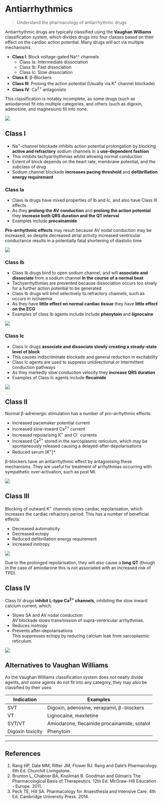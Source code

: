 # Antiarrhythmics

> Understand the pharmacology of antiarrhythmic drugs

Antiarrhythmic drugs are typically classified using the **Vaughan Williams** classification system, which divides drugs into four classes based on their effect on the cardiac action potential. Many drugs will act via multiple mechanisms.

* **Class I**: Block voltage-gated Na^^ channels
    * Class Ia: Intermediate dissociation
    * Class Ib: Fast dissociation
    * Class Ic: Slow dissociation
* **Class II**: β-Blockers
* **Class III**: Prolong the action potential (Usually via K^+^ channel blockade)
* **Class IV**: Ca^2+^ antagonists

This classification is notably incomplete, as some drugs (such as amiodarone) fit into multiple categories, and others (such as digoxin, adenosine, and magnesium) fit into none.

<img src="/resources/ventricular-ap.svg">


## Class I

* Na^+^-channel blockade inhibits action potential prolongation by blocking  **active and refractory** sodium channels in a **use-dependent fashion**
* This inhibits tachyarrhythmias whilst allowing normal conduction
* Extent of block depends on the heart rate, membrane potential, and the subclass of drug
* Sodium channel blockade **increases pacing threshold** and **defibrillation energy requirement**

### Class Ia{#ia}

* Class Ia drugs have mixed properties of Ib and Ic, and also have Class III effects
* As they **prolong the AV conduction** and **prolong the action potential** they **increase both QRS duration and the QT interval**
* Examples include **procainamide**

**Pro-arrhythmic effects** may result because AV nodal conduction may be increased, so despite decreased atrial activity increased ventricular conductance results in a potentially fatal shortening of diastolic time

<img src="/resources/ventricular-ap-Ia.svg">

### Class Ib{#ib}

* Class Ib drugs bind to open sodium channel, and will **associate and dissociate** from a sodium channel **in the course of a normal beat**
* Tachyarrhythmias are prevented because dissociation occurs too slowly for a further action potential to be generated
* Class Ib drugs will bind selectively to refractory channels, such as occurs in ischaemia
* As they have **little effect on normal cardiac tissue** they have **little effect on the ECG**
* Examples of class Ib agents include include **phenytoin** and **lignocaine**

<img src="/resources/ventricular-ap-Ib.svg">

### Class Ic{#ic}

* Class Ic drugs **associate and dissociate slowly creating a steady-state level of block**
* This causes indiscriminate blockade and general reduction in excitability
* Class Ic agents are used to suppress unidirectional or intermittent conduction pathways
* As they markedly slow conduction velocity they **increase QRS duration**
* Examples of Class Ic agents include **flecainide**

<img src="/resources/ventricular-ap-Ic.svg">


## Class II{#ii}

Normal β-adrenergic stimulation has a number of pro-arrhythmic effects:

* Increased pacemaker potential current
* Increased slow-inward Ca^2+^ current
* Increased repolarising K^+^ and Cl^-^ currents
* Increased Ca^2+^ stored in the sarcoplasmic reticulum, which may be spontaneously released causing a delayed-after-depolarisations
* Reduced serum [K^+^]*

β-blockers have an antiarrhythmic effect by antagonising these mechanisms. They are useful for treatment of arrhythmias occurring with sympathetic over-activation, such as post MI.

<img src="/resources/pacemaker-betablock.svg">


## Class III{#iii}

Blocking of outward K^+^ channels slows cardiac repolarisation, which increases the cardiac refractory period. This has a number of beneficial effects:

* Decreased automaticity
* Decreased ectopy
* Reduced defibrillation energy requirement
* Increased inotropy

<img src="/resources/ventricular-ap-III.svg">

Due to the prolonged repolarisation, they will also cause a **long QT** (though in the case of amiodarone this is not associated with an increased risk of TPD).

## Class IV{#iv}

Class IV drugs **inhibit L-type Ca^2+^ channels**, inhibiting the slow inward calcium current, which:

* Slows SA and AV nodal conduction\
AV blockade slows transmission of supra-ventricular arrhythmias.
* Reduces inotropy
* Prevents after-depolarisations\
This suppresses ectopy by reducing calcium leak from sarcoplasmic reticulum.

<img src="/resources/pacemaker-cablock.svg">


## Alternatives to Vaughan Williams

As the Vaughan Williams classification system does not neatly divide agents, and some agents do not fit into any category, they may also be classified by their uses:

|Indication|Examples|
|--|--|
|SVT|Digoxin, adenosine, verapamil, β-blockers|
|VT|Lignocaine, mexiletine|
|SVT/VT|Amiodarone, flecainide procainamide, sotalol|
|Digoxin toxicity|Phenytoin|

---
## References

1. Rang HP, Dale MM, Ritter JM, Flower RJ. Rang and Dale's Pharmacology. 6th Ed. Churchill Livingstone.
2. Brunton L, Chabner BA, Knollman B. Goodman and Gilman's The Pharmacological Basis of Therapeutics. 12th Ed. McGraw-Hill Education - Europe. 2011.
3. Peck TE, Hill SA. Pharmacology for Anaesthesia and Intensive Care. 4th Ed. Cambridge University Press. 2014.
